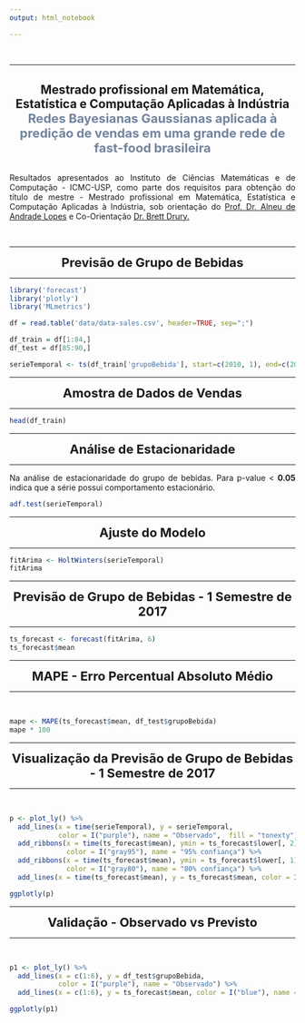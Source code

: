 ```yaml
---
output: html_notebook

---
```

<br>
<hr>

<div style="text-align: justify;">
<br>
<center><div><b style="font-size:21px;">Mestrado profissional em Matemática, Estatística e Computação Aplicadas à Indústria</b></div></center>
<center><div><b style="font-size:22px;color:#72849d">Redes Bayesianas Gaussianas aplicada à predição de vendas em uma grande rede de fast-food brasileira</b></div></center>
<br>
<div style="text-align: justify;">
Resultados apresentados ao Instituto de Ciências Matemáticas e de Computação - ICMC-USP, como parte dos requisitos para obtenção do título de mestre - Mestrado profissional em Matemática, Estatística e Computação Aplicadas à Indústria, sob orientação do <a href="http://conteudo.icmc.usp.br/pessoas/alneu/" target="_blank"> Prof. Dr. Alneu de Andrade Lopes</a> e Co-Orientação <a href="https://scholar.google.com/citations?user=tuOaq-4AAAAJ&hl=pt-BR" target="_blank">Dr. Brett Drury.</a>
</div>
<br>
<hr>
<center><div><b style="font-size:22px;">Previsão de Grupo de Bebidas</b></div></center>
<hr>
```r
library('forecast')
library('plotly')
library('MLmetrics')
```

```r

df = read.table('data/data-sales.csv', header=TRUE, sep=";")

df_train = df[1:84,]
df_test = df[85:90,] 

serieTemporal <- ts(df_train['grupoBebida'], start=c(2010, 1), end=c(2016, 12), frequency=12)
```

<hr>
<center><div><b style="font-size:22px;">Amostra de Dados de Vendas</b></div></center>
<hr>
```r
head(df_train)
```

<hr>
<center><div><b style="font-size:22px;">Análise de Estacionaridade</b></div></center>
<hr>
<span>Na análise de estacionaridade do grupo de bebidas. Para p-value < <b>0.05</b> indica que a série possui comportamento estacionário.</span>

```r
adf.test(serieTemporal)
```

<hr>
<center><div><b style="font-size:22px;">Ajuste do Modelo</b></div></center>
<hr>

```r
fitArima <- HoltWinters(serieTemporal)
fitArima
```

<hr>
<center><div><b style="font-size:22px;">Previsão de Grupo de Bebidas - 1 Semestre de 2017</b></div></center>
<hr>

```r
ts_forecast <- forecast(fitArima, 6)
ts_forecast$mean
```
<hr>
<center><div><b style="font-size:22px;">MAPE - Erro Percentual Absoluto Médio</b></div></center>
<hr>
<br>
```r
mape <- MAPE(ts_forecast$mean, df_test$grupoBebida)
mape * 100
```

<hr>
<center><div><b style="font-size:22px;">Visualização da Previsão de Grupo de Bebidas - 1 Semestre de 2017</b></div></center>
<hr>
<br>
```r

p <- plot_ly() %>%
  add_lines(x = time(serieTemporal), y = serieTemporal,
            color = I("purple"), name = "Observado",  fill = "tonexty") %>%
  add_ribbons(x = time(ts_forecast$mean), ymin = ts_forecast$lower[, 2], ymax = ts_forecast$upper[, 2],
              color = I("gray95"), name = "95% confiança") %>%
  add_ribbons(x = time(ts_forecast$mean), ymin = ts_forecast$lower[, 1], ymax = ts_forecast$upper[, 1],
              color = I("gray80"), name = "80% confiança") %>%
  add_lines(x = time(ts_forecast$mean), y = ts_forecast$mean, color = I("blue"), name = "Previsto")

ggplotly(p)

```

<hr>
<center><div><b style="font-size:22px;">Validação - Observado vs Previsto</b></div></center>
<hr>
<br>
```r
p1 <- plot_ly() %>%
  add_lines(x = c(1:6), y = df_test$grupoBebida,
            color = I("purple"), name = "Observado") %>%
  add_lines(x = c(1:6), y = ts_forecast$mean, color = I("blue"), name = "Previsto")

ggplotly(p1)
```
